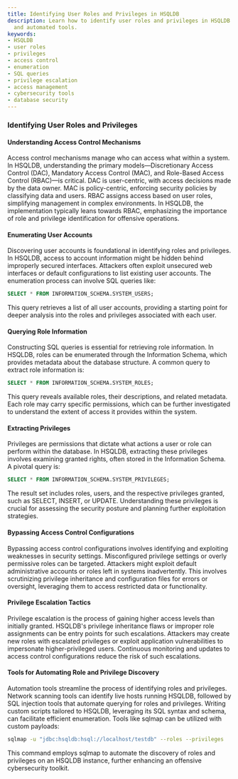```yaml
---
title: Identifying User Roles and Privileges in HSQLDB
description: Learn how to identify user roles and privileges in HSQLDB through enumeration
  and automated tools.
keywords:
- HSQLDB
- user roles
- privileges
- access control
- enumeration
- SQL queries
- privilege escalation
- access management
- cybersecurity tools
- database security
---
```


### Identifying User Roles and Privileges

#### Understanding Access Control Mechanisms
Access control mechanisms manage who can access what within a system. In HSQLDB, understanding the primary models—Discretionary Access Control (DAC), Mandatory Access Control (MAC), and Role-Based Access Control (RBAC)—is critical. DAC is user-centric, with access decisions made by the data owner. MAC is policy-centric, enforcing security policies by classifying data and users. RBAC assigns access based on user roles, simplifying management in complex environments. In HSQLDB, the implementation typically leans towards RBAC, emphasizing the importance of role and privilege identification for offensive operations.

#### Enumerating User Accounts
Discovering user accounts is foundational in identifying roles and privileges. In HSQLDB, access to account information might be hidden behind improperly secured interfaces. Attackers often exploit unsecured web interfaces or default configurations to list existing user accounts. The enumeration process can involve SQL queries like:

```sql
SELECT * FROM INFORMATION_SCHEMA.SYSTEM_USERS;
```

This query retrieves a list of all user accounts, providing a starting point for deeper analysis into the roles and privileges associated with each user.

#### Querying Role Information
Constructing SQL queries is essential for retrieving role information. In HSQLDB, roles can be enumerated through the Information Schema, which provides metadata about the database structure. A common query to extract role information is:

```sql
SELECT * FROM INFORMATION_SCHEMA.SYSTEM_ROLES;
```

This query reveals available roles, their descriptions, and related metadata. Each role may carry specific permissions, which can be further investigated to understand the extent of access it provides within the system.

#### Extracting Privileges
Privileges are permissions that dictate what actions a user or role can perform within the database. In HSQLDB, extracting these privileges involves examining granted rights, often stored in the Information Schema. A pivotal query is:

```sql
SELECT * FROM INFORMATION_SCHEMA.SYSTEM_PRIVILEGES;
```

The result set includes roles, users, and the respective privileges granted, such as SELECT, INSERT, or UPDATE. Understanding these privileges is crucial for assessing the security posture and planning further exploitation strategies.

#### Bypassing Access Control Configurations
Bypassing access control configurations involves identifying and exploiting weaknesses in security settings. Misconfigured privilege settings or overly permissive roles can be targeted. Attackers might exploit default administrative accounts or roles left in systems inadvertently. This involves scrutinizing privilege inheritance and configuration files for errors or oversight, leveraging them to access restricted data or functionality.

#### Privilege Escalation Tactics
Privilege escalation is the process of gaining higher access levels than initially granted. HSQLDB's privilege inheritance flaws or improper role assignments can be entry points for such escalations. Attackers may create new roles with escalated privileges or exploit application vulnerabilities to impersonate higher-privileged users. Continuous monitoring and updates to access control configurations reduce the risk of such escalations.

#### Tools for Automating Role and Privilege Discovery
Automation tools streamline the process of identifying roles and privileges. Network scanning tools can identify live hosts running HSQLDB, followed by SQL injection tools that automate querying for roles and privileges. Writing custom scripts tailored to HSQLDB, leveraging its SQL syntax and schema, can facilitate efficient enumeration. Tools like sqlmap can be utilized with custom payloads:

```bash
sqlmap -u "jdbc:hsqldb:hsql://localhost/testdb" --roles --privileges
```

This command employs sqlmap to automate the discovery of roles and privileges on an HSQLDB instance, further enhancing an offensive cybersecurity toolkit.